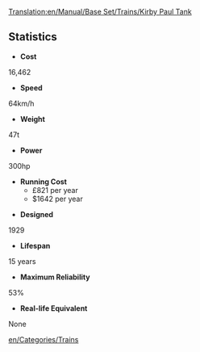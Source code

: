 [[Translation:en/Manual/Base Set/Trains/Kirby Paul Tank]]
==Statistics==
*'''Cost'''
16,462

*'''Speed'''
64km/h

*'''Weight'''
47t

*'''Power'''
300hp

*'''Running Cost'''
**£821 per year
**$1642 per year

*'''Designed'''
1929

*'''Lifespan'''
15 years

*'''Maximum Reliability'''
53%

*'''Real-life Equivalent'''
None

[[en/Categories/Trains]]